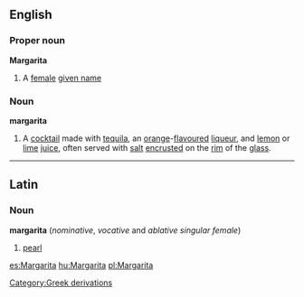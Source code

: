 ==English==
===Proper noun===
'''Margarita'''
#A [[female]] [[given name]]
===Noun===
'''margarita'''
#A [[cocktail]] made with [[tequila]], an [[orange]]-[[flavour]]ed [[liqueur]], and [[lemon]] or [[lime]] [[juice]], often served with [[salt]] [[encrust]]ed on the [[rim]] of the [[glass]].
[[Category:Greek derivations]]

----
==Latin==
===Noun===
'''margarita'''  (''nominative'', ''vocative'' and ''ablative'' ''singular'' ''female'')
# [[pearl]]

[[es:Margarita]]
[[hu:Margarita]]
[[pl:Margarita]]